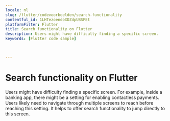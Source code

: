 ```yaml
---
locale: nl
slug: /flutter/codevoorbeelden/search-functionality
contentful_id: 1LHTezoendoXDZdpUBSPEt
platformFilter: Flutter
title: Search functionality on Flutter
description: Users might have difficulty finding a specific screen.
keywords: [Flutter code sample]


	
---
```


# Search functionality on Flutter

Users might have difficulty finding a specific screen. For example, inside a banking app, there might be a setting for enabling contactless payments. Users likely need to navigate through multiple screens to reach before reaching this setting. It helps to offer search functionality to jump directly to this screen.

<CodeSample id="screen-search" locale="nl" platform="flutter"/>